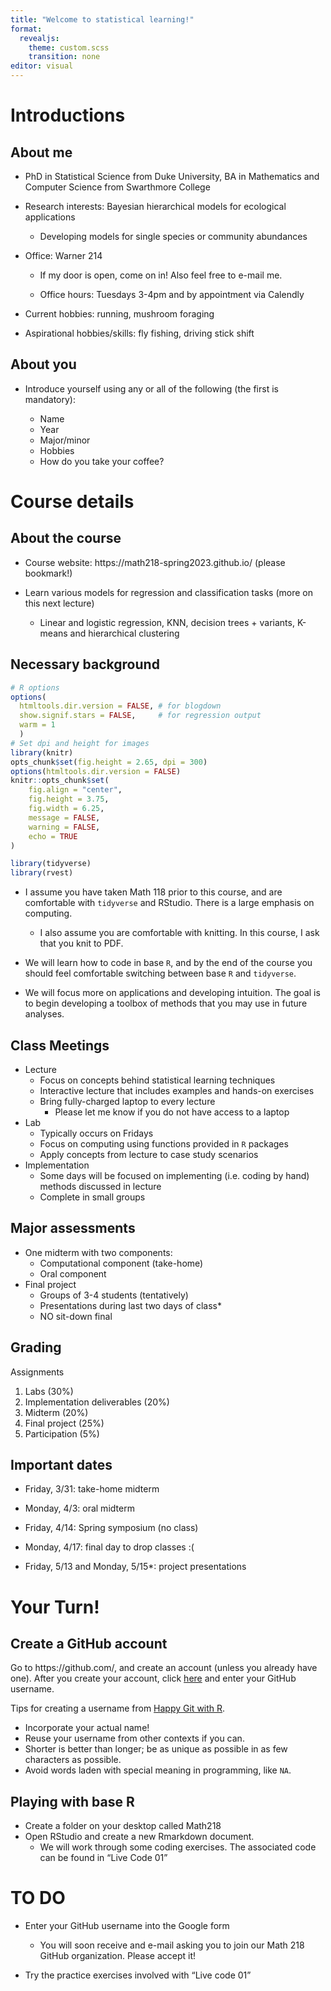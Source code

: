 ```yaml
---
title: "Welcome to statistical learning!"
format: 
  revealjs:
    theme: custom.scss
    transition: none
editor: visual
---
```


# Introductions

## About me

-   PhD in Statistical Science from Duke University, BA in Mathematics and Computer Science from Swarthmore College

-   Research interests: Bayesian hierarchical models for ecological applications

    -   Developing models for single species or community abundances

-   Office: Warner 214

    -   If my door is open, come on in! Also feel free to e-mail me.

    -   Office hours: Tuesdays 3-4pm and by appointment via Calendly

-   Current hobbies: running, mushroom foraging

-   Aspirational hobbies/skills: fly fishing, driving stick shift

## About you

-   Introduce yourself using any or all of the following (the first is mandatory):

    -   Name
    -   Year
    -   Major/minor
    -   Hobbies
    -   How do you take your coffee?

# Course details

## About the course

-   Course website: https://math218-spring2023.github.io/ (please bookmark!)

-   Learn various models for regression and classification tasks (more on this next lecture)

    -   Linear and logistic regression, KNN, decision trees + variants, K-means and hierarchical clustering

## Necessary background

```r
# R options
options(
  htmltools.dir.version = FALSE, # for blogdown
  show.signif.stars = FALSE,     # for regression output
  warm = 1
  )
# Set dpi and height for images
library(knitr)
opts_chunk$set(fig.height = 2.65, dpi = 300) 
options(htmltools.dir.version = FALSE)
knitr::opts_chunk$set(
	fig.align = "center",
	fig.height = 3.75,
	fig.width = 6.25,
	message = FALSE,
	warning = FALSE,
	echo = TRUE
)
```

```r
library(tidyverse)
library(rvest)
```

-   I assume you have taken Math 118 prior to this course, and are comfortable with `tidyverse` and RStudio. There is a large emphasis on computing.

    -   I also assume you are comfortable with knitting. In this course, I ask that you knit to PDF.

-   We will learn how to code in base `R`, and by the end of the course you should feel comfortable switching between base `R` and `tidyverse`.

-   We will focus more on applications and developing intuition. The goal is to begin developing a toolbox of methods that you may use in future analyses.

## Class Meetings

::: incremental
-   Lecture
    -   Focus on concepts behind statistical learning techniques
    -   Interactive lecture that includes examples and hands-on exercises
    -   Bring fully-charged laptop to every lecture
        -   Please let me know if you do not have access to a laptop
-   Lab
    -   Typically occurs on Fridays
    -   Focus on computing using functions provided in `R` packages
    -   Apply concepts from lecture to case study scenarios
-   Implementation
    -   Some days will be focused on implementing (i.e. coding by hand) methods discussed in lecture
    -   Complete in small groups
:::

## Major assessments

::: incremental
-   One midterm with two components:
    -   Computational component (take-home)
    -   Oral component
-   Final project
    -   Groups of 3-4 students (tentatively)
    -   Presentations during last two days of class\*
    -   NO sit-down final
:::

## Grading

Assignments

1.  Labs (30%)
2.  Implementation deliverables (20%)
3.  Midterm (20%)
4.  Final project (25%)
5.  Participation (5%)

## Important dates

-   Friday, 3/31: take-home midterm

-   Monday, 4/3: oral midterm

-   ::: important
    Friday, 4/14: Spring symposium (no class)
    :::

-   Monday, 4/17: final day to drop classes :(

-   ::: important
    Friday, 5/13 and Monday, 5/15\*: project presentations
    :::

# Your Turn!

## Create a GitHub account

::: instructions
Go to https://github.com/, and create an account (unless you already have one). After you create your account, click [here](https://forms.gle/W8Aw1odtjgL41S2u6) and enter your GitHub username.
:::

Tips for creating a username from [Happy Git with R](http://happygitwithr.com/github-acct.html#username-advice).

-   Incorporate your actual name!
-   Reuse your username from other contexts if you can.
-   Shorter is better than longer; be as unique as possible in as few characters as possible.
-   Avoid words laden with special meaning in programming, like `NA`.

## Playing with base R

-   Create a folder on your desktop called Math218
-   Open RStudio and create a new Rmarkdown document.
    -   We will work through some coding exercises. The associated code can be found in "Live Code 01"

# TO DO

<!-- - Sign up for brief one-on-one meeting with me so I can get to know you -->

-   Enter your GitHub username into the Google form

    -   You will soon receive and e-mail asking you to join our Math 218 GitHub organization. Please accept it!

-   Try the practice exercises involved with "Live code 01"
